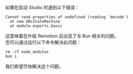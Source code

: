 如果在启动 Studio 时遇到以下错误：

```
Cannot read properties of undefined (reading 'decode')
  at new URLStateMachine
  at module.exports.basic
```

这意味着在升级 Remotion 后出现了与 Bun 相关的问题。  
您可以通过运行以下命令解决此问题：

```
rm -rf node_modules
bun i
```

我们希望尽快解决这个问题。


